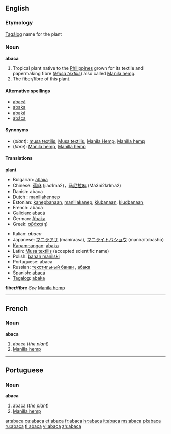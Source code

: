 {{wikisource1911Enc|Abaca}}
==English==

===Etymology===
[[Tagálog]] name for the plant

===Noun===
'''abaca'''

#<!--DefA-->Tropical plant native to the [[Philippines]] grown for its textile and papermaking fibre (''[[Musa textilis]]'') also called [[Manila hemp]].
#<!--DefB-->The fiber/fibre of this plant.

====Alternative spellings====
*[[abacá]]
*[[abaka]]
*[[abaká]]
*[[abáca]]

====Synonyms====
*(''plant''): [[musa textilis]], [[Musa textilis]], [[Manila Hemp]], [[Manilla hemp]]
*(''fibre''): [[Manila hemp]], [[Manilla hemp]]

====Translations====
<!--DefA-->'''plant'''
{{top}}
*Bulgarian: [[абака]] {{f}}
*Chinese: [[蕉麻]] (jiao1ma2)，[[马尼拉麻]] (Ma3ni2la1ma2)
*Danish: abaca
*Dutch : [[manillahennep]] {{m}}
*Estonian: [[kanepbanaan]], [[manillakanep]], [[kiubanaan]], [[kiudbanaan]]
*French: abaca {{m}}
*Galician: [[abacá]]
*German: [[Abaka]]
*Greek: [[αβάκα]](η) {{rfv|is "η" an optional final letter or does it indicate feminine gender?}}
{{mid}}
*Italian: ''abaca'' {{f}}
*Japanese: [[マニラアサ]] (maniraasa), [[マニライトバショウ]] (maniraitobashō)
*[[Kapampangan]]: [[abaka]]
*Latin: [[Musa textilis]] (accepted scientific name)
*Polish: [[banan manilski]] {{m}}
*Portuguese: abaca
*Russian: [[текстильный банан]] {{m}}, [[абака]] {{f}} 
*Spanish: [[abacá]] {{m}}
*[[Tagalog]]: [[abaka]]
{{bottom}}

<!--DefB-->'''fiber/fibre'''
''See'' [[Manila hemp]]
{{top}}
{{mid}}
{{bottom}}

----

==French==

===Noun===
'''abaca''' {{m}}

#<!--DefA-->abaca (''the plant'')
#<!--DefB-->[[Manilla hemp]]

----

==Portuguese==

===Noun===
'''abaca'''

#<!--DefA-->abaca (''the plant'')
#<!--DefB-->[[Manilla hemp]]

[[ar:abaca]]
[[ca:abaca]]
[[et:abaca]]
[[fr:abaca]]
[[hr:abaca]]
[[it:abaca]]
[[ms:abaca]]
[[pl:abaca]]
[[ru:abaca]]
[[tl:abaca]]
[[vi:abaca]]
[[zh:abaca]]